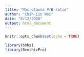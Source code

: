 ```yaml
---
title: "Macrofauna P/B ratio"
author: "Chih-Lin Wei"
date: "8/12/2020"
output: html_document
---
```


```r
knitr::opts_chunk$set(echo = TRUE)
```

```r
library(bbbs)
library(BenthicPro)
```

